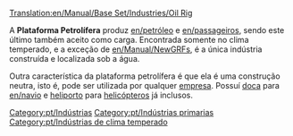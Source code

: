[[Translation:en/Manual/Base Set/Industries/Oil Rig]]


{{pt/Industrias| nome= Plataforma Petrolífera
| imagem= Oilrig.png
| climas= [[en/Climas/Temperado|Temperado]]
| aceita= [[en/Passageiros]]
| produz= [[en/Petróleo]], [[en/Passageiros]]
| notas= Pode ser utilizada por qualquer [[en/Companhia de transportes|empresa]]. Possuí [[en/Partes de transporte sob água|doca]] para [[en/navio]] e [[en/Aeroporto/heliporto|heliporto]] para [[en/Aeronave/helicóptero|helicóptero]]s já inclusos.

}}

A '''Plataforma Petrolífera''' produz [[en/petróleo]] e [[en/passageiros]], sendo este último também aceito como carga. Encontrada somente no clima temperado, e a exceção de [[en/Manual/NewGRF]]s, é a única indústria construída e localizada sob a água.

Outra característica da plataforma petrolífera é que ela é uma construção neutra, isto é, pode ser utilizada por qualquer [[en/Companhia de transportes|empresa]]. Possuí [[en/Partes de transporte sob água|doca]] para [[en/navio]] e [[en/Aeroporto/heliporto|heliporto]] para [[en/Aeronave/helicóptero|helicóptero]]s já inclusos.

[[Category:pt/Indústrias]]
[[Category:pt/Indústrias primarias]]
[[Category:pt/Indústrias de clima temperado]]